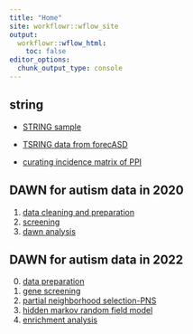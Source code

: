 ---
title: "Home"
site: workflowr::wflow_site
output:
  workflowr::wflow_html:
    toc: false
editor_options:
  chunk_output_type: console
---

## string 

* [STRING sample](string.html)

* [TSRING data from forecASD](string_forecASD.html)

* [curating incidence matrix of PPI](string_incidence.html)

## DAWN for autism data in 2020 

1.  [data cleaning and preparation](dawn.html)
2.  [screening](screening.html)
3. [dawn analysis](dawn_algorithm.html)


## DAWN for autism data in 2022

0. [data preparation](part0_data_preparation.html)
1. [gene screening](part1_genes_creening.html)
2. [partial neighborhood selection-PNS](part2_pns.html)
3. [hidden markov random field model](part3_hmrfm.html)
4. [enrichment analysis](part4.enrichment.html)
